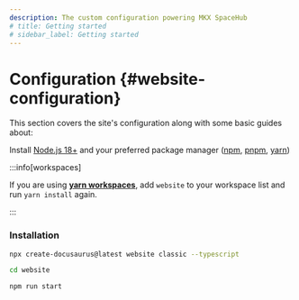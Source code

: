 ```yaml
---
description: The custom configuration powering MKX SpaceHub
# title: Getting started
# sidebar_label: Getting started
---
```



# Configuration {#website-configuration}

This section covers the site's configuration along with some basic guides about:

Install [Node.js 18+](https://nodejs.org/en/download/) and your preferred package manager ([npm](https://www.npmjs.com/), [pnpm](https://pnpm.io/), [yarn](https://yarnpkg.com/))


:::info[workspaces]

If you are using [**yarn workspaces**](https://yarnpkg.com/features/workspaces), add `website` to your workspace list and run `yarn install` again.

:::



### Installation

```bash
npx create-docusaurus@latest website classic --typescript
```
```bash
cd website
```
```bash npm2yarn
npm run start
```
